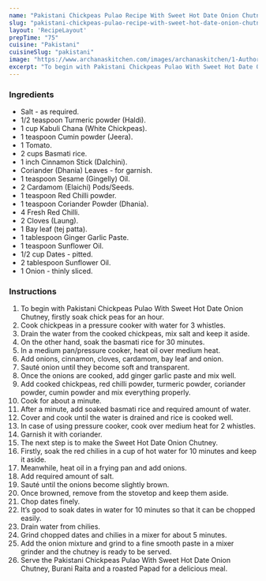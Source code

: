---
name: "Pakistani Chickpeas Pulao Recipe With Sweet Hot Date Onion Chutney"
slug: "pakistani-chickpeas-pulao-recipe-with-sweet-hot-date-onion-chutney"
layout: 'RecipeLayout'
prepTime: "75"
cuisine: "Pakistani"
cuisineSlug: "pakistani"
image: "https://www.archanaskitchen.com/images/archanaskitchen/1-Author/Karthika_Gopalakrishnan/Pakistani_Chickpeas_Pulao_with_Sweet_Hot_Date_Onion_Chutney.jpg"
excerpt: "To begin with Pakistani Chickpeas Pulao With Sweet Hot Date Onion Chutney, firstly soak chick peas for an hour"
---

### Ingredients

- Salt - as required.
- 1/2 teaspoon Turmeric powder (Haldi).
- 1 cup Kabuli Chana (White Chickpeas).
- 1 teaspoon Cumin powder (Jeera).
- 1 Tomato.
- 2 cups Basmati rice.
- 1 inch Cinnamon Stick (Dalchini).
- Coriander (Dhania) Leaves - for garnish.
- 1 teaspoon Sesame (Gingelly) Oil.
- 2 Cardamom (Elaichi) Pods/Seeds.
- 1 teaspoon Red Chilli powder.
- 1 teaspoon Coriander Powder (Dhania).
- 4 Fresh Red Chilli.
- 2 Cloves (Laung).
- 1 Bay leaf (tej patta).
- 1 tablespoon Ginger Garlic Paste.
- 1 teaspoon Sunflower Oil.
- 1/2 cup Dates - pitted.
- 2 tablespoon Sunflower Oil.
- 1 Onion - thinly sliced.

### Instructions

1. To begin with Pakistani Chickpeas Pulao With Sweet Hot Date Onion Chutney, firstly soak chick peas for an hour.
1. Cook chickpeas in a pressure cooker with water for 3 whistles.
1. Drain the water from the cooked chickpeas, mix salt and keep it aside.
1. On the other hand, soak the basmati rice for 30 minutes.
1. In a medium pan/pressure cooker, heat oil over medium heat.
1. Add onions, cinnamon, cloves, cardamom, bay leaf and onion.
1. Sauté onion until they become soft and transparent.
1. Once the onions are cooked, add ginger garlic paste and mix well.
1. Add cooked chickpeas, red chilli powder, turmeric powder, coriander powder, cumin powder and mix everything properly.
1. Cook for about a minute.
1. After a minute, add soaked basmati rice and required amount of water.
1. Cover and cook until the water is drained and rice is cooked well.
1. In case of using pressure cooker, cook over medium heat for 2 whistles.
1. Garnish it with coriander.
1. The next step is to make the Sweet Hot Date Onion Chutney.
1. Firstly, soak the red chilies in a cup of hot water for 10 minutes and keep it aside.
1. Meanwhile, heat oil in a frying pan and add onions.
1. Add required amount of salt.
1. Sauté until the onions become slightly brown.
1. Once browned, remove from the stovetop and keep them aside.
1. Chop dates finely.
1. It’s good to soak dates in water for 10 minutes so that it can be chopped easily.
1. Drain water from chilies.
1. Grind chopped dates and chilies in a mixer for about 5 minutes.
1. Add the onion mixture and grind to a fine smooth paste in a mixer grinder and the chutney is ready to be served.
1. Serve the Pakistani Chickpeas Pulao With Sweet Hot Date Onion Chutney, Burani Raita and a roasted Papad for a delicious meal.
